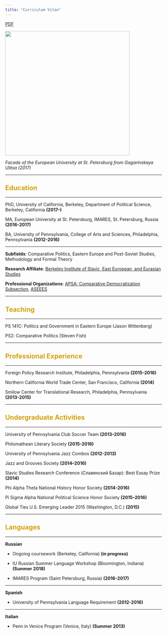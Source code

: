 ```yaml
---
title: "Curriculum Vitae"
---
```


[PDF](okpscv.pdf)

<img align="center" src="images/EUSP.jpg" width = "400">

*Facade of the European University at St. Petersburg from Gagarinskaya Ulitsa (2017)*

---

<font color="#d2a107">

## Education
</font>

---

PhD, University of California, Berkeley, Department of Political Science, Berkeley, California __(2017--)__

MA, European University at St. Petersburg, IMARES, St. Petersburg, Russia __(2016-2017)__

BA, University of Pennsylvania, College of Arts and Sciences, Philadelphia, Pennsylvania __(2012-2016)__

---

__Subfields__: Comparative Politics, Eastern Europe and Post-Soviet Studies, Methodology and Formal Theory

__Research Affiliate__: [Berkeley Institute of Slavic, East European, and Eurasian Studies](https://iseees.berkeley.edu)

__Professional Organizations__: [APSA: Comparative Democratization Subsection](https://www.apsanet.org/section35), [ASEEES](https://www.aseees.org)

---

<font color="#d2a107">

## Teaching
</font>

---

PS 141C: Politics and Government in Eastern Europe (Jason Wittenberg)

PS2: Comparative Politics (Steven Fish)

---

<font color="#d2a107">

## Professional Experience
</font>

---

Foreign Policy Research Institute, Philadelphia, Pennsylvania __(2015-2016)__

Northern California World Trade Center, San Francisco, California __(2014)__

Smilow Center for Translational Research, Philadelphia, Pennsylvania __(2013-2015)__

---

<font color="#d2a107">

## Undergraduate Activities
</font>

---

University of Pennsylvania Club Soccer Team __(2013–2016)__

Philomathean Literary Society __(2015-2016)__

University of Pennsylvania Jazz Combos __(2012-2013)__

Jazz and Grooves Society __(2014–2016)__

Slavic Studies Research Conference (Славянский Базар): Best Essay Prize __(2014)__

Phi Alpha Theta National History Honor Society __(2014-2016)__

Pi Sigma Alpha National Political Science Honor Society __(2015–2016)__

Global Ties U.S. Emerging Leader 2015 (Washington, D.C.) __(2015)__

---

<font color="#d2a107">

## Languages
</font>

---

__Russian__

* Ongoing coursework (Berkeley, California) __(in progress)__

* IU Russian Summer Language Workshop (Bloomington, Indiana) __(Summer 2018)__

* IMARES Program (Saint Petersburg, Russia) __(2016-2017)__

---

__Spanish__

* University of Pennsylvania Language Requirement __(2012-2016)__

---

__Italian__

* Penn in Venice Program (Venice, Italy) __(Summer 2013)__
